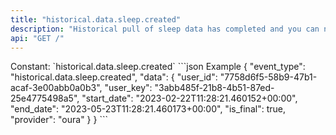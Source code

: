 ```yaml
---
title: "historical.data.sleep.created"
description: "Historical pull of sleep data has completed and you can now pull data for this resource."
api: "GET /"
---
```

<ResponseField name="event_type" type="const string" required="true">
Constant: `historical.data.sleep.created`
</ResponseField>
<ResponseField name="data" type="HistoricalDataCreated" required="true">
<Expandable title="HistoricalDataCreated" defaultOpen="true">
<ResponseField name="user_id" type="string" required="true">
</ResponseField>
<ResponseField name="user_key" type="string" required="true">
</ResponseField>
<ResponseField name="start_date" type="string" required="true">
</ResponseField>
<ResponseField name="end_date" type="string" required="true">
</ResponseField>
<ResponseField name="is_final" type="boolean" required="true">
</ResponseField>
<ResponseField name="provider" type="string" required="true">
</ResponseField>
</Expandable>
</ResponseField>
<ResponseExample>
```json Example
{
  "event_type": "historical.data.sleep.created",
  "data": {
    "user_id": "7758d6f5-58b9-47b1-acaf-3e00abb0a0b3",
    "user_key": "3abb485f-21b8-4b51-87ed-25e4775498a5",
    "start_date": "2023-02-22T11:28:21.460152+00:00",
    "end_date": "2023-05-23T11:28:21.460173+00:00",
    "is_final": true,
    "provider": "oura"
  }
}
```
</ResponseExample>
